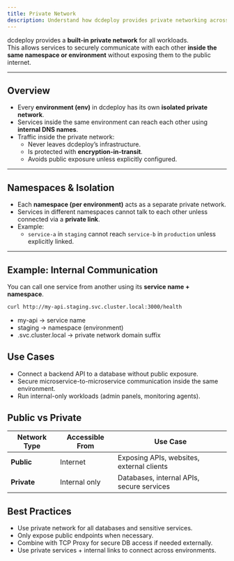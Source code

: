 ```yaml
---
title: Private Network
description: Understand how dcdeploy provides private networking across environments and namespaces for secure service-to-service communication.
---
```


dcdeploy provides a **built-in private network** for all workloads.  
This allows services to securely communicate with each other **inside the same namespace or environment** without exposing them to the public internet.

---

## Overview

- Every **environment (env)** in dcdeploy has its own **isolated private network**.  
- Services inside the same environment can reach each other using **internal DNS names**.  
- Traffic inside the private network:
  - Never leaves dcdeploy’s infrastructure.  
  - Is protected with **encryption-in-transit**.  
  - Avoids public exposure unless explicitly configured.  

---

## Namespaces & Isolation

- Each **namespace (per environment)** acts as a separate private network.  
- Services in different namespaces cannot talk to each other unless connected via a **private link**.  
- Example:
  - `service-a` in `staging` cannot reach `service-b` in `production` unless explicitly linked.  

---

## Example: Internal Communication

You can call one service from another using its **service name + namespace**.

```bash
curl http://my-api.staging.svc.cluster.local:3000/health
```
- my-api → service name
- staging → namespace (environment)
- .svc.cluster.local → private network domain suffix

## Use Cases
- Connect a backend API to a database without public exposure.
- Secure microservice-to-microservice communication inside the same environment.
- Run internal-only workloads (admin panels, monitoring agents).

## Public vs Private
| Network Type | Accessible From | Use Case                                  |
| ------------ | --------------- | ----------------------------------------- |
| **Public**   | Internet        | Exposing APIs, websites, external clients |
| **Private**  | Internal only   | Databases, internal APIs, secure services |


## Best Practices
- Use private network for all databases and sensitive services.
- Only expose public endpoints when necessary.
- Combine with TCP Proxy for secure DB access if needed externally.
- Use private services + internal links to connect across environments.